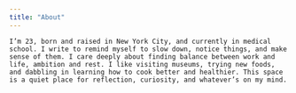 ```yaml
---
title: "About"
---
```


    I’m 23, born and raised in New York City, and currently in medical school. I write to remind myself to slow down, notice things, and make sense of them. I care deeply about finding balance between work and life, ambition and rest. I like visiting museums, trying new foods, and dabbling in learning how to cook better and healthier. This space is a quiet place for reflection, curiosity, and whatever’s on my mind.

